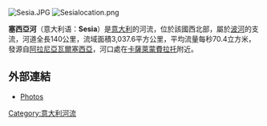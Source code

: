 [[Image:Sesia.JPG|thumb]]
[[Image:Sesialocation.png|right]]

'''塞西亞河'''（意大利语：'''Sesia'''）是[[意大利|意大利]]的河流，位於該國西北部，屬於[[波河|波河]]的支流，河道全長140公里，流域面積3,037.6平方公里，平均流量每秒70.4立方米，發源自[[阿拉尼亞瓦爾塞西亞|阿拉尼亞瓦爾塞西亞]]，河口處在[[卡薩萊蒙費拉托|卡薩萊蒙費拉托]]附近。

==外部連結==
*[http://www.fotogian.com/sesia.html Photos] {{Wayback|url=http://www.fotogian.com/sesia.html |date=20200222191819 }}

{{coord|45|07|59.28|N|8|34|23.51|E|region:IT-AL_type:river_source:dewiki|display=title}}

{{Italy-geo-stub}}
[[Category:意大利河流|Category:意大利河流]]